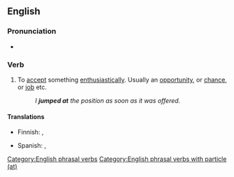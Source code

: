 ==English==

===Pronunciation===
* {{audio|En-au-jump at.ogg|Audio (AU)|lang=en}}

===Verb===
{{head|en|verb}}

# {{lb|en|idiomatic}} To [[accept]] something [[enthusiastically]]. Usually an [[opportunity]], or [[chance]], or [[job]] etc.
#: ''I '''jumped at''' the position as soon as it was offered.''

====Translations====
{{trans-top|to accept something enthusiastically}}
* Finnish: {{t+|fi|tarrata}}, {{t+|fi|rynnätä}}
{{trans-mid}}
* Spanish: {{t+|es|apresurarse}}, {{t+|es|aprovechar}}
{{trans-bottom}}

[[Category:English phrasal verbs]]
[[Category:English phrasal verbs with particle (at)]]